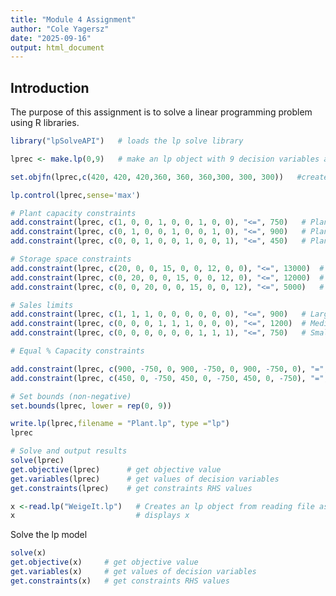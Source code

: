 ```yaml
---
title: "Module 4 Assignment"
author: "Cole Yagersz"
date: "2025-09-16"
output: html_document
---
```

## Introduction
The purpose of this assignment is to solve a linear programming problem using R libraries.

```r
library("lpSolveAPI")   # loads the lp solve library
```


```r
lprec <- make.lp(0,9)   # make an lp object with 9 decision variables and 0 constraints

set.objfn(lprec,c(420, 420, 420,360, 360, 360,300, 300, 300))   #create the objective function

lp.control(lprec,sense='max')

# Plant capacity constraints
add.constraint(lprec, c(1, 0, 0, 1, 0, 0, 1, 0, 0), "<=", 750)   # Plant 1
add.constraint(lprec, c(0, 1, 0, 0, 1, 0, 0, 1, 0), "<=", 900)   # Plant 2
add.constraint(lprec, c(0, 0, 1, 0, 0, 1, 0, 0, 1), "<=", 450)   # Plant 3

# Storage space constraints
add.constraint(lprec, c(20, 0, 0, 15, 0, 0, 12, 0, 0), "<=", 13000)  # Plant 1
add.constraint(lprec, c(0, 20, 0, 0, 15, 0, 0, 12, 0), "<=", 12000)  # Plant 2
add.constraint(lprec, c(0, 0, 20, 0, 0, 15, 0, 0, 12), "<=", 5000)   # Plant 3

# Sales limits
add.constraint(lprec, c(1, 1, 1, 0, 0, 0, 0, 0, 0), "<=", 900)   # Large
add.constraint(lprec, c(0, 0, 0, 1, 1, 1, 0, 0, 0), "<=", 1200)  # Medium
add.constraint(lprec, c(0, 0, 0, 0, 0, 0, 1, 1, 1), "<=", 750)   # Small

# Equal % Capacity constraints

add.constraint(lprec, c(900, -750, 0, 900, -750, 0, 900, -750, 0), "=", 0)
add.constraint(lprec, c(450, 0, -750, 450, 0, -750, 450, 0, -750), "=", 0)

# Set bounds (non-negative)
set.bounds(lprec, lower = rep(0, 9))

write.lp(lprec,filename = "Plant.lp", type ="lp")
lprec

# Solve and output results
solve(lprec)                 
get.objective(lprec)      # get objective value
get.variables(lprec)      # get values of decision variables
get.constraints(lprec)    # get constraints RHS values
```

```r
x <-read.lp("WeigeIt.lp")   # Creates an lp object from reading file assign to x
x                           # displays x
```

Solve the lp model
```r
solve(x)
get.objective(x)     # get objective value
get.variables(x)     # get values of decision variables
get.constraints(x)   # get constraints RHS values
```
